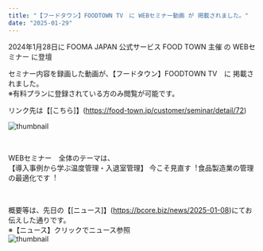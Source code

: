 ```yaml
---
title: "【フードタウン】FOODTOWN TV　に WEBセミナー動画 が 掲載されました。"
date: "2025-01-29"
---
```


2024年1月28日に
FOOMA JAPAN 公式サービス FOOD TOWN 主催 の WEBセミナー に登壇

セミナー内容を録画した動画が、【フードタウン】FOODTOWN TV　に 掲載されました。
<br />※有料プランに登録されている方のみ閲覧が可能です。

リンク先は【[こちら]】(https://food-town.jp/customer/seminar/detail/72)

![thumbnail](../images/News/2025/20250128-1.png)

<br />

WEBセミナー　全体のテーマは、
<br />
【導⼊事例から学ぶ温度管理・⼊退室管理】
今こそ⾒直す︕⾷品製造業の管理の最適化です︕

<br />

概要等は、先日の【[ニュース]】(https://bcore.biz/news/2025-01-08)にてお伝えした通りです。<br />
※【ニュース】クリックでニュース参照
<br />
![thumbnail](../images/News/2025/20250128-2.png)

